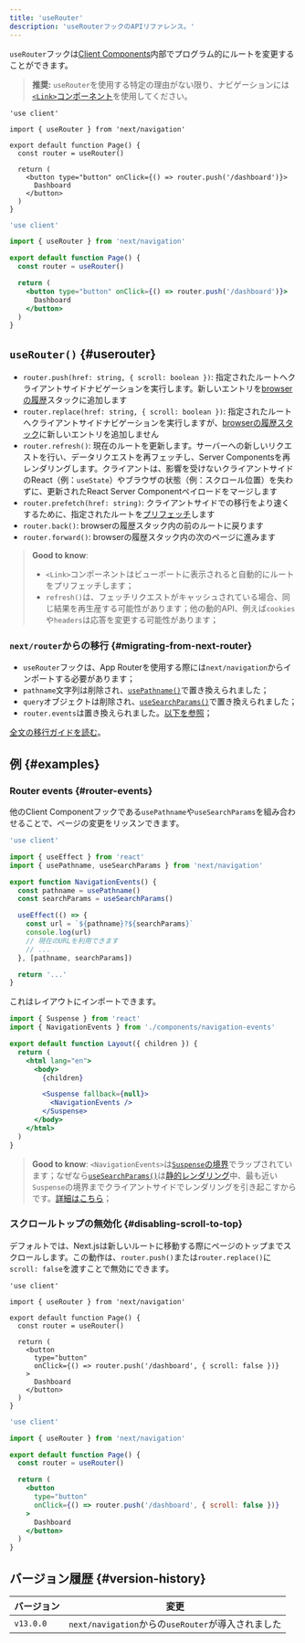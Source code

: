 ```yaml
---
title: 'useRouter'
description: 'useRouterフックのAPIリファレンス。'
---
```


`useRouter`フックは[Client Components](/docs/app/building-your-application/rendering/client-components)内部でプログラム的にルートを変更することができます。

> **推奨:** `useRouter`を使用する特定の理由がない限り、ナビゲーションには[`<Link>`コンポーネント](/docs/app/building-your-application/routing/linking-and-navigating#link-component)を使用してください。

<Tabs>
<TabItem value="tsx" label="TypeScript">

```tsx title="app/example-client-component.tsx" switcher
'use client'

import { useRouter } from 'next/navigation'

export default function Page() {
  const router = useRouter()

  return (
    <button type="button" onClick={() => router.push('/dashboard')}>
      Dashboard
    </button>
  )
}
```

</TabItem>
<TabItem value="jsx" label="JavaScript">

```jsx title="app/example-client-component.js" switcher
'use client'

import { useRouter } from 'next/navigation'

export default function Page() {
  const router = useRouter()

  return (
    <button type="button" onClick={() => router.push('/dashboard')}>
      Dashboard
    </button>
  )
}
```

</TabItem>
</Tabs>

## `useRouter()` {#userouter}

- `router.push(href: string, { scroll: boolean })`: 指定されたルートへクライアントサイドナビゲーションを実行します。新しいエントリを[browserの履歴](https://developer.mozilla.org/docs/Web/API/History_API)スタックに追加します
- `router.replace(href: string, { scroll: boolean })`: 指定されたルートへクライアントサイドナビゲーションを実行しますが、[browserの履歴スタック](https://developer.mozilla.org/docs/Web/API/History_API)に新しいエントリを追加しません
- `router.refresh()`: 現在のルートを更新します。サーバーへの新しいリクエストを行い、データリクエストを再フェッチし、Server Componentsを再レンダリングします。クライアントは、影響を受けないクライアントサイドのReact（例：`useState`）やブラウザの状態（例：スクロール位置）を失わずに、更新されたReact Server Componentペイロードをマージします
- `router.prefetch(href: string)`: クライアントサイドでの移行をより速くするために、指定されたルートを[プリフェッチ](/docs/app/building-your-application/routing/linking-and-navigating#2-prefetching)します
- `router.back()`: browserの履歴スタック内の前のルートに戻ります
- `router.forward()`: browserの履歴スタック内の次のページに進みます

> **Good to know**:
>
> - `<Link>`コンポーネントはビューポートに表示されると自動的にルートをプリフェッチします；
> - `refresh()`は、フェッチリクエストがキャッシュされている場合、同じ結果を再生産する可能性があります；他の動的API、例えば`cookies`や`headers`は応答を変更する可能性があります；

### `next/router`からの移行 {#migrating-from-next-router}

- `useRouter`フックは、App Routerを使用する際には`next/navigation`からインポートする必要があります；
- `pathname`文字列は削除され、[`usePathname()`](/docs/app/api-reference/functions/use-pathname)で置き換えられました；
- `query`オブジェクトは削除され、[`useSearchParams()`](/docs/app/api-reference/functions/use-search-params)で置き換えられました；
- `router.events`は置き換えられました。[以下を参照](#router-events)；

[全文の移行ガイドを読む](/docs/app/building-your-application/upgrading/app-router-migration)。

## 例 {#examples}

### Router events {#router-events}

他のClient Componentフックである`usePathname`や`useSearchParams`を組み合わせることで、ページの変更をリッスンできます。

```jsx title="app/components/navigation-events.js"
'use client'

import { useEffect } from 'react'
import { usePathname, useSearchParams } from 'next/navigation'

export function NavigationEvents() {
  const pathname = usePathname()
  const searchParams = useSearchParams()

  useEffect(() => {
    const url = `${pathname}?${searchParams}`
    console.log(url)
    // 現在のURLを利用できます
    // ...
  }, [pathname, searchParams])

  return '...'
}
```

これはレイアウトにインポートできます。

```jsx title="app/layout.js" highlight={2,10-12}
import { Suspense } from 'react'
import { NavigationEvents } from './components/navigation-events'

export default function Layout({ children }) {
  return (
    <html lang="en">
      <body>
        {children}

        <Suspense fallback={null}>
          <NavigationEvents />
        </Suspense>
      </body>
    </html>
  )
}
```

> **Good to know**: `<NavigationEvents>`は[`Suspense`の境界](/docs/app/building-your-application/routing/loading-ui-and-streaming#example)でラップされています；なぜなら[`useSearchParams()`](/docs/app/api-reference/functions/use-search-params)は[静的レンダリング](/docs/app/building-your-application/rendering/server-components#static-rendering-default)中、最も近い`Suspense`の境界までクライアントサイドでレンダリングを引き起こすからです。[詳細はこちら](/docs/app/api-reference/functions/use-search-params#behavior)；

### スクロールトップの無効化 {#disabling-scroll-to-top}

デフォルトでは、Next.jsは新しいルートに移動する際にページのトップまでスクロールします。この動作は、`router.push()`または`router.replace()`に`scroll: false`を渡すことで無効にできます。

<Tabs>
<TabItem value="tsx" label="TypeScript">

```tsx title="app/example-client-component.tsx" switcher
'use client'

import { useRouter } from 'next/navigation'

export default function Page() {
  const router = useRouter()

  return (
    <button
      type="button"
      onClick={() => router.push('/dashboard', { scroll: false })}
    >
      Dashboard
    </button>
  )
}
```

</TabItem>
<TabItem value="jsx" label="JavaScript">

```jsx title="app/example-client-component.jsx" switcher
'use client'

import { useRouter } from 'next/navigation'

export default function Page() {
  const router = useRouter()

  return (
    <button
      type="button"
      onClick={() => router.push('/dashboard', { scroll: false })}
    >
      Dashboard
    </button>
  )
}
```

</TabItem>
</Tabs>

## バージョン履歴 {#version-history}

| バージョン | 変更                                               |
| ---------- | -------------------------------------------------- |
| `v13.0.0`  | `next/navigation`からの`useRouter`が導入されました |
